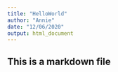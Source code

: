 ```yaml
---
title: "HelloWorld"
author: "Annie"
date: "12/06/2020"
output: html_document
---
```


## This is a markdown file